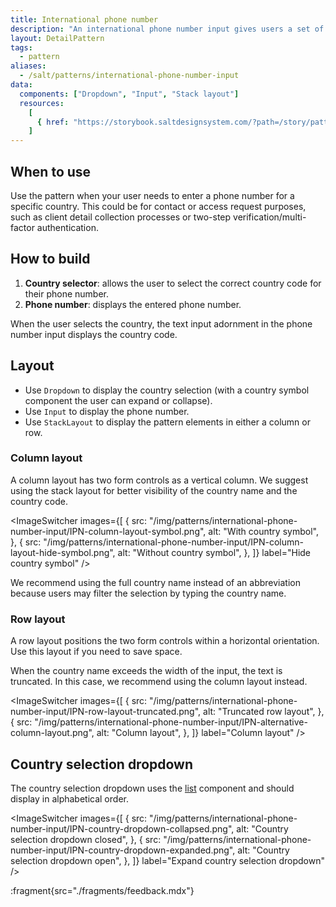 ```yaml
---
title: International phone number
description: "An international phone number input gives users a set of form fields to input phone number information for specific countries.\n\nThe pattern is a form that displays a relevant phone number field for a user-selected location. You can use it to provide consistent design when implementing International Phone Number Input interactions across your applications.\n\nWe provide design guidance on how you can use Salt form control components to achieve the pattern. Your team can take further steps that fall outside its scope. For example, check with your tech partners if it’s possible to autodetect user location using data that can support autogenerating number placeholders. You can also check if it's possible to save the entered number when the user changes the country."
layout: DetailPattern
tags:
  - pattern
aliases:
  - /salt/patterns/international-phone-number-input
data:
  components: ["Dropdown", "Input", "Stack layout"]
  resources:
    [
      { href: "https://storybook.saltdesignsystem.com/?path=/story/patterns-international-phone-number--column", label: "Examples" },
    ]
---
```


## When to use

Use the pattern when your user needs to enter a phone number for a specific country. This could be for contact or access request purposes, such as client detail collection processes or two-step verification/multi-factor authentication.

## How to build

1. **Country selector**: allows the user to select the correct country code for their phone number. 
2. **Phone number**: displays the entered phone number.

When the user selects the country, the text input adornment in the phone number input displays the country code.

<Diagram
  src="/img/patterns/international-phone-number-input/IPN-anatomy.png"
  alt="International phone number anatomy"
  border
/>

## Layout

* Use `Dropdown` to display the country selection (with a country symbol component the user can expand or collapse).
* Use `Input` to display the phone number.
* Use `StackLayout` to display the pattern elements in either a column or row.

<Diagram
  src="/img/patterns/international-phone-number-input/IPN-layout.png"
  alt="International phone number layout"
  border
/>

### Column layout

A column layout has two form controls as a vertical column. We suggest using the stack layout for better visibility of the country name and the country code.

<ImageSwitcher
  images={[
    {
      src: "/img/patterns/international-phone-number-input/IPN-column-layout-symbol.png",
      alt: "With country symbol",
    },
    {
      src: "/img/patterns/international-phone-number-input/IPN-column-layout-hide-symbol.png",
      alt: "Without country symbol",
    },
  ]}
  label="Hide country symbol"
/>

<GuidanceCallout type="positive" customPillText="Best practices">
We recommend using the full country name instead of an abbreviation because users may filter the selection by typing the country name.
</GuidanceCallout>

### Row layout

A row layout positions the two form controls within a horizontal orientation. Use this layout if you need to save space.

<Diagram
  src="/img/patterns/international-phone-number-input/IPN-row-layout.png"
  alt="Pattern row layout"
  caption="An international phone number form with a row layout."
  border
/>

When the country name exceeds the width of the input, the text is truncated. In this case, we recommend using the column layout instead.

<ImageSwitcher
  images={[
    {
      src: "/img/patterns/international-phone-number-input/IPN-row-layout-truncated.png",
      alt: "Truncated row layout",
    },
    {
      src: "/img/patterns/international-phone-number-input/IPN-alternative-column-layout.png",
      alt: "Column layout",
    },
  ]}
  label="Column layout"
/>

## Country selection dropdown

The country selection dropdown uses the [list](/salt/components/list) component and should display in alphabetical order.

<ImageSwitcher
  images={[
    {
      src: "/img/patterns/international-phone-number-input/IPN-country-dropdown-collapsed.png",
      alt: "Country selection dropdown closed",
    },
    {
      src: "/img/patterns/international-phone-number-input/IPN-country-dropdown-expanded.png",
      alt: "Country selection dropdown open",
    },
  ]}
  label="Expand country selection dropdown"
/>

:fragment{src="./fragments/feedback.mdx"}
